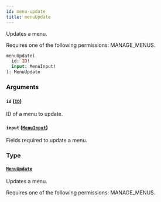 ```yaml
---
id: menu-update
title: menuUpdate
---
```



Updates a menu. 

Requires one of the following permissions: MANAGE_MENUS.

```graphql
menuUpdate(
  id: ID!
  input: MenuInput!
): MenuUpdate
```


### Arguments

#### `id` ([`ID`](../../../developer/api-reference/scalars/id))

ID of a menu to update.


#### `input` ([`MenuInput`](../../../developer/api-reference/inputs/menu-input))

Fields required to update a menu.


### Type

#### [`MenuUpdate`](../../../developer/api-reference/objects/menu-update) 

Updates a menu. 

Requires one of the following permissions: MANAGE_MENUS.




